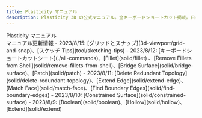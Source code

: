 ```yaml
---
title: Plasticity マニュアル
description: Plasticity 3D の公式マニュアル。全キーボードショートカット掲載。日々更新中！
---
```


<div style={{margin: '2em 0'}}>
    <span style={{fontSize: '2em'}}><span style={{fontWeight: 800}}>Plasticity&nbsp;</span>マニュアル</span>
</div>

<Cards>
    <Card title="全コマンド & キーボードショートカット" href="./all-commands" />
    <Card title="はじめに" href="./getting-started" />
    <Card title="3Dビューポート" href="./3d-viewport" />
    <Card title="ツール" href="./tool" />
    <Card title="共通のコマンド" href="./common" />
    <Card title="スケッチのコマンド" href="./sketch" />
    <Card title="ソリッドのコマンド" href="./solid" />
    <Card title="CADエッセンシャル" href="./cad-essentials" />
</Cards>

<Callout type="info" emoji="ℹ️">
マニュアル更新情報
- 2023/8/15: [グリッドとスナップ](3d-viewport/grid-and-snap)、[スケッチ Tips](tool/sketching-tips)
- 2023/8/12: [キーボードショートカットシート](./all-commands)、[Fillet](solid/fillet) 、[Remove Fillets from Shell](solid/remove-fillets-from-shell)、[Bridge Surface](solid/bridge-surface)、[Patch](solid/patch)
- 2023/8/11: [Delete Redundant Topology](solid/delete-redundant-topology)、[Extend Edge](solid/extend-edge)、[Match Face](solid/match-face)、[Find Boundary Edges](solid/find-boundary-edges)
- 2023/8/10: [Constrained Surface](solid/constrained-surface)
- 2023/8/9: [Boolean](solid/boolean)、[Hollow](solid/hollow)、[Extend](solid/extend) 
</Callout>



